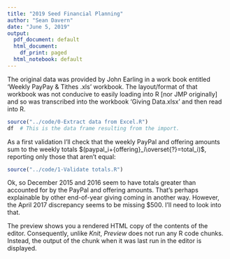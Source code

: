 ```yaml
---
title: "2019 Seed Financial Planning"
author: "Sean Davern"
date: "June 5, 2019"
output:
  pdf_document: default
  html_document:
    df_print: paged
  html_notebook: default
---
```


The original data was provided by John Earling in a work book entitled 'Weekly PayPay & Tithes .xls' workbook.  The layout/format of that workbook was not conducive to easily loading into R [nor JMP originally] and so was transcribed into the workbook 'Giving Data.xlsx' and then read into R.

```r
source("../code/0-Extract data from Excel.R")
df  # This is the data frame resulting from the import.
```

As a first validation I'll check that the weekly PayPal and offering amounts sum to the weekly totals $(paypal_i+{offering}_i\overset{?}=total_i)$, reporting only those that aren't equal:
```r
source("../code/1-Validate totals.R")
```
Ok, so December 2015 and 2016 seem to have totals greater than accounted for by the PayPal and offering amounts.  That's perhaps explainable by other end-of-year giving coming in another way.  However, the April 2017 discrepancy seems to be missing $500.  I'll need to look into that.



The preview shows you a rendered HTML copy of the contents of the editor. Consequently, unlike *Knit*, *Preview* does not run any R code chunks. Instead, the output of the chunk when it was last run in the editor is displayed.

